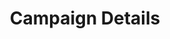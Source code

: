 ---
title: 'Campaign Details'
openapi: 'GET /campaigns/{campaignId}/fields'
description: 'Retrieve detailed information about a specific campaign'
---
